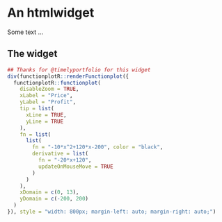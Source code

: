 # An htmlwidget

Some text ...

## The widget

```r
## Thanks for @timelyportfolio for this widget
div(functionplotR::renderFunctionplot({
  functionplotR::functionplot(
    disableZoom = TRUE,
    xLabel = "Price",
    yLabel = "Profit",
    tip = list(
      xLine = TRUE,
      yLine = TRUE
    ),
    fn = list(
      list(
        fn = "-10*x^2+120*x-200", color = "black",
        derivative = list(
          fn = "-20*x+120",
          updateOnMouseMove = TRUE
        )
      )
    ),
    xDomain = c(0, 13),
    yDomain = c(-200, 200)
  )
}), style = "width: 800px; margin-left: auto; margin-right: auto;")
```

